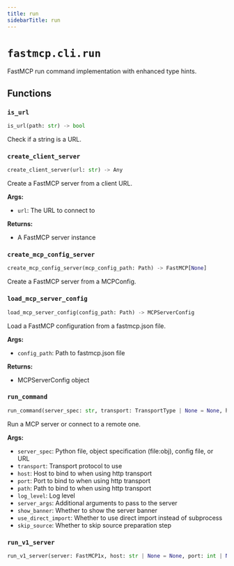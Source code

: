 ```yaml
---
title: run
sidebarTitle: run
---
```


# `fastmcp.cli.run`


FastMCP run command implementation with enhanced type hints.

## Functions

### `is_url` <sup><a href="https://github.com/jlowin/fastmcp/blob/main/src/fastmcp/cli/run.py#L25" target="_blank"><Icon icon="github" style="width: 14px; height: 14px;" /></a></sup>

```python
is_url(path: str) -> bool
```


Check if a string is a URL.


### `create_client_server` <sup><a href="https://github.com/jlowin/fastmcp/blob/main/src/fastmcp/cli/run.py#L31" target="_blank"><Icon icon="github" style="width: 14px; height: 14px;" /></a></sup>

```python
create_client_server(url: str) -> Any
```


Create a FastMCP server from a client URL.

**Args:**
- `url`: The URL to connect to

**Returns:**
- A FastMCP server instance


### `create_mcp_config_server` <sup><a href="https://github.com/jlowin/fastmcp/blob/main/src/fastmcp/cli/run.py#L51" target="_blank"><Icon icon="github" style="width: 14px; height: 14px;" /></a></sup>

```python
create_mcp_config_server(mcp_config_path: Path) -> FastMCP[None]
```


Create a FastMCP server from a MCPConfig.


### `load_mcp_server_config` <sup><a href="https://github.com/jlowin/fastmcp/blob/main/src/fastmcp/cli/run.py#L62" target="_blank"><Icon icon="github" style="width: 14px; height: 14px;" /></a></sup>

```python
load_mcp_server_config(config_path: Path) -> MCPServerConfig
```


Load a FastMCP configuration from a fastmcp.json file.

**Args:**
- `config_path`: Path to fastmcp.json file

**Returns:**
- MCPServerConfig object


### `run_command` <sup><a href="https://github.com/jlowin/fastmcp/blob/main/src/fastmcp/cli/run.py#L79" target="_blank"><Icon icon="github" style="width: 14px; height: 14px;" /></a></sup>

```python
run_command(server_spec: str, transport: TransportType | None = None, host: str | None = None, port: int | None = None, path: str | None = None, log_level: LogLevelType | None = None, server_args: list[str] | None = None, show_banner: bool = True, use_direct_import: bool = False, skip_source: bool = False) -> None
```


Run a MCP server or connect to a remote one.

**Args:**
- `server_spec`: Python file, object specification (file\:obj), config file, or URL
- `transport`: Transport protocol to use
- `host`: Host to bind to when using http transport
- `port`: Port to bind to when using http transport
- `path`: Path to bind to when using http transport
- `log_level`: Log level
- `server_args`: Additional arguments to pass to the server
- `show_banner`: Whether to show the server banner
- `use_direct_import`: Whether to use direct import instead of subprocess
- `skip_source`: Whether to skip source preparation step


### `run_v1_server` <sup><a href="https://github.com/jlowin/fastmcp/blob/main/src/fastmcp/cli/run.py#L200" target="_blank"><Icon icon="github" style="width: 14px; height: 14px;" /></a></sup>

```python
run_v1_server(server: FastMCP1x, host: str | None = None, port: int | None = None, transport: TransportType | None = None) -> None
```
